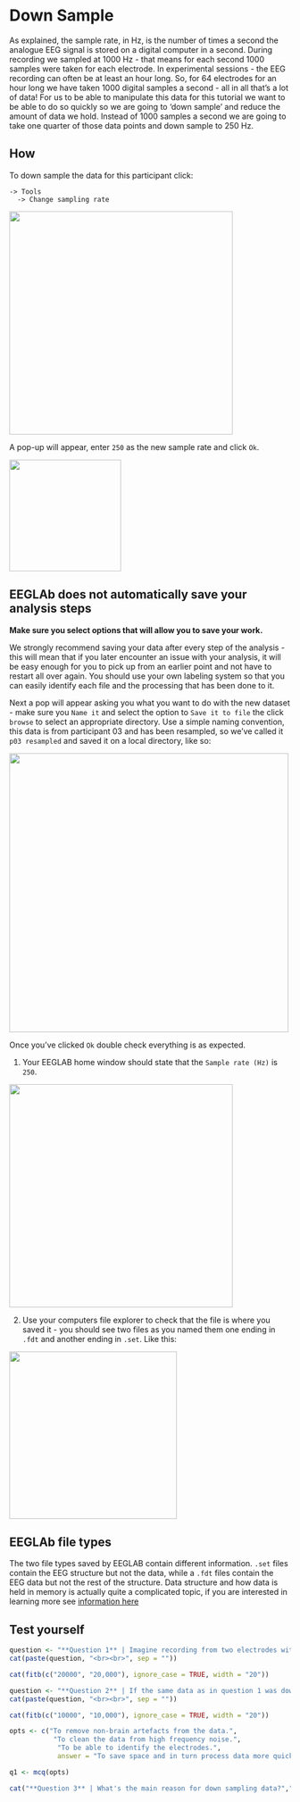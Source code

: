 # Down Sample {.unnumbered}

As explained, the sample rate, in Hz, is the number of times a second the analogue EEG signal is stored on a digital computer in a second. During recording we sampled at 1000 Hz - that means for each second 1000 samples were taken for each electrode. In experimental sessions - the EEG recording can often be at least an hour long. So, for 64 electrodes for an hour long we have taken 1000 digital samples a second - all in all that's a lot of data! For us to be able to manipulate this data for this tutorial we want to be able to do so quickly so we are going to 'down sample' and reduce the amount of data we hold. Instead of 1000 samples a second we are going to take one quarter of those data points and down sample to 250 Hz. 

## How
To down sample the data for this participant click: 

    -> Tools
      -> Change sampling rate

![](steps\8.png){width="400"}

A pop-up will appear, enter `250` as the new sample rate and click `Ok`. 

![](steps\9.png){width="200"}


::: {.callout-warning collapse="true"}
## EEGLAb does **not** automatically save your analysis steps
**Make sure you select options that will allow you to save your work.**

We strongly recommend saving your data after every step of the analysis - this will mean that if you later encounter an issue with your analysis, it will be easy enough for you to pick up from an earlier point and not have to restart all over again. You should use your own labeling system so that you can easily identify each file and the processing that has been done to it. 
:::

Next a pop will appear asking you what you want to do with the new dataset - make sure you `Name it` and select the option to `Save it to file` the click `browse` to select an appropriate directory. Use a simple naming convention, this data is from participant 03 and has been resampled, so we've called it `p03 resampled` and saved it on a local directory, like so: 

![](steps\10.png){width="500"}

Once you've clicked `Ok` double check everything is as expected. 

1. Your EEGLAB home window should state that the `Sample rate (Hz)` is `250`. 

![](steps\11.png){width="400"}

2. Use your computers file explorer to check that the file is where you saved it - you should see two files as you named them one ending in `.fdt` and another ending in `.set`. Like this: 

![](steps\12.png){width="300"}

::: {.callout-note collapse="true"}
## EEGLAb file types
The two file types saved by EEGLAB contain different information. `.set` files contain the EEG structure but not the data, while a `.fdt` files contain the EEG data but not the rest of the structure. Data structure and how data is held in memory is actually quite a complicated topic, if you are interested in learning more see [information here](https://eeglab.org/tutorials/ConceptsGuide/Data_Structures.html)
:::

## Test yourself

```r
question <- "**Question 1** | Imagine recording from two electrodes with a sample rate of 1000 Hz for 10 seconds. How many bits of data would you have"
cat(paste(question, "<br><br>", sep = ""))

cat(fitb(c("20000", "20,000"), ignore_case = TRUE, width = "20"))

```

```r
question <- "**Question 2** | If the same data as in question 1 was downsampled to 500 Hz, how many bits of data would it contain? "
cat(paste(question, "<br><br>", sep = ""))

cat(fitb(c("10000", "10,000"), ignore_case = TRUE, width = "20"))
```

```r

opts <- c("To remove non-brain artefacts from the data.", 
           "To clean the data from high frequency noise.", 
            "To be able to identify the electrodes.", 
            answer = "To save space and in turn process data more quickly.")

q1 <- mcq(opts)

cat("**Question 3** | What's the main reason for down sampling data?","<br><br>", q1)
```


